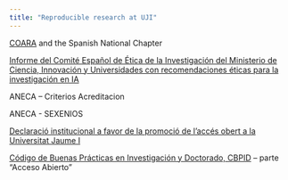 ```yaml
---
title: "Reproducible research at UJI"
---
```


[COARA](https://coara.eu/) and the Spanish National Chapter 

[Informe del Comité Español de Ética de la Investigación del Ministerio de Ciencia, Innovación y Universidades  con recomendaciones éticas para la investigación en IA](https://www.ciencia.gob.es/InfoGeneralPortal/documento/cedef913-3842-4f90-9ffc-032d256125f0)

ANECA – Criterios Acreditacion

ANECA - SEXENIOS

[Declaració institucional a favor de la promoció de l’accés obert a la Universitat Jaume I]( https://ujiapps.uji.es/ade/rest/storage/5ULDFW5YMLK0ZEFHGZLHRGJRX3V80U73)

[Código de Buenas Prácticas en Investigación y Doctorado, CBPID](https://www.uji.es/investigacio/base/etica/cbpid/) – parte “Acceso Abierto”
